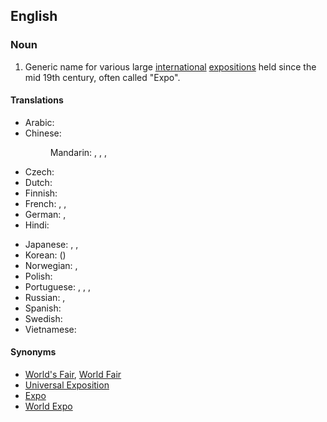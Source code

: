 ==English==
{{wikipedia|World's fair}}

===Noun===
{{en-noun|sg=[[world|World]] [[exposition|Exposition]]|World Expositions}}

# Generic name for various large [[international]] [[exposition|expositions]] held since the mid 19th century, often called "Expo".

====Translations====
{{trans-top|a regular international exposition}}
* Arabic: {{t|ar|معرض عالمي|m|tr=má3riD 3aalamiy|sc=Arab}}
* Chinese:
*: Mandarin: {{t|zh|世博會|sc=Hani}},  {{t|zh|世博会|tr=shìbó-huì|sc=Hani}},  {{t|zh|世界博覽會|sc=Hani}},  {{t|zh|世界博览会|tr=shìjìe bólǎnhuì|sc=Hani}}
* Czech: {{t|cs|Světová výstava|f}}
* Dutch: {{t|nl|wereldtentoonstelling}}
* Finnish: {{t-|fi|maailmannäyttely}}
* French: {{t|fr|Exposition universelle|f}} <!-- note: capital letter to the first word but not the second -->,  {{t|fr|Expo|f}},  {{t|fr|Exposition mondiale|f}}
* German: {{t|de|Weltausstellung|f}},  {{t|de|Expo|f}}
* Hindi: {{t|hi|विश्व प्रदर्शनी|tr=viśva pradarśanī|sc=Deva}}
{{trans-mid}}
* Japanese: {{t|ja|国際博覧会|tr=こくさいはくらんかい, kokusai hakurankai|sc=Jpan}}, {{t|ja|世界博覧会|tr=せかいはくらんかい, sekai hakurankai|sc=Jpan}},  {{t|ja|万博|tr=ばんぱく, banpaku|sc=Jpan}}
* Korean: {{t|ko|세계 박람회|tr=segye baglamhoe|sc=Kore}} ({{t|ko|世界博覽會|sc=Kore}})
* Norwegian: {{t|no|Verdensutstilling}},  {{t|no|Expo}}
* Polish: {{t|pl|wystawa światowa|f}}
* Portuguese: {{t|pt|Exposição mundial|f}},  {{t|pt|Exposição Universal|f}},  {{t|pt|Feira Mundial|f}},  {{t|pt|Expo}}
* Russian: {{t|ru|всемирная выставка|f|tr=vsemírnaja výstavka|sc=Cyrl}}, {{t|ru|Экспо|n|tr=Ékspo|sc=Cyrl}}
* Spanish: {{t|es|Exposición Universal|f}}
* Swedish: {{t|sv|världsutställning|c}}
* Vietnamese: {{t|vi|triển lãm Thế giới}}
{{trans-bottom}}

====Synonyms====
* [[World's Fair]], [[World Fair]]
* [[Universal Exposition]]
* [[Expo]]
* [[World Expo]]